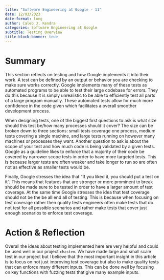 ```yaml
---
title: "Software Engineering at Google - 11"
date: 12/03/2023
date-format: long
author: Caleb J. Kendra
categories: Software Engineering at Google
subtitle: Testing Overview
title-block-banner: true
---
```


# Summary

This section reflects on testing and how Google implements it into their work. A test can be defined by an output or behavior you are checking to make sure works correctly. Google implements many of these tests as automated programs to be able to test their large codebase for errors. They do this because it is simply unrealistic to be able to efficiently test all parts of a large program manually. These automated tests allow for much more confidence in the code given which facilitates a overall smoother development process.

When designing tests, one of the biggest first questions to ask is what size should this test be/how many processes should it cover? The size can be broken down to three sections: small tests coverage one process, medium tests covering a single machine, and large tests running on however many machines or processes they want. Another question to ask is about the scope of your test and how much code is being validated by a given tests. Google as a guideline likes to enforce that a majority of their code be covered by narrower scope tests in order to have more targeted tests. This is because larger tests are often weaker and take longer to run so are often not as effective as smaller tests would be. 

Finally, Google stresses the idea that "If you liked it, you should put a test on it". This means that features that are stronger or more prominent to break should be made sure to be tested in order to have a larger amount of test coverage. At the same time Google stresses the idea that test coverage should not be the be all end all of testing. This is because when focusing on test coverage rather then quality tests engineers often make tests that do not test for all possible scenarios and rather make tests that cover just enough scenarios to enforce test coverage.

# Action & Reflection

Overall the ideas about testing implemented here are very helpful and could be used well in our project `chasten`. We have made large and small scale test in our project but I believe that the most important insight in this article is to focus on not just improving test coverage but also to make quality tests that can enforce many different inputs. This can be done well by focusing on key functions with fuzzing tests that give many example inputs.
